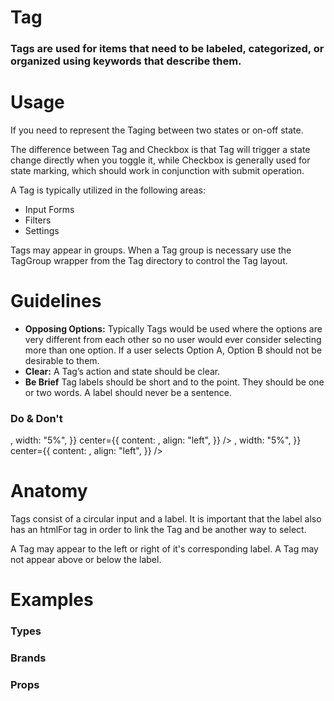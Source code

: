 
<Meta title="Atoms|Tag" component={Tag} />

# Tag

### Tags are used for items that need to be labeled, categorized, or organized using keywords that describe them.

<Preview withToolbar>
  <Story name="Standard">
    <Grid columns="4">
      <Tag label="Tag" />
    </Grid>
  </Story>
</Preview>

# Usage

If you need to represent the Taging between two states or on-off state.

The difference between Tag and Checkbox is that Tag will trigger a state change directly when you toggle it, while Checkbox is generally used for state marking, which should work in conjunction with submit operation.

A Tag is typically utilized in the following areas:

- Input Forms
- Filters
- Settings

Tags may appear in groups. When a Tag group is necessary use the TagGroup wrapper from the Tag directory to control the Tag layout.

# Guidelines

- **Opposing Options:**
  Typically Tags would be used where the options are very different from each other so no user would ever consider selecting more than one option. If a user selects Option A, Option B should not be desirable to them.
- **Clear:**
  A Tag’s action and state should be clear.
- **Be Brief**
  Tag labels should be short and to the point. They should be one or two words. A label should never be a sentence.

### Do & Don't

<Preview>
  <Story name="Usage">
    <React.Fragment>
      <Bar
        padding="2x"
        contentAlign="center"
        left={{
          content: <Icon icon="check" variant="success" size="lg" />,
          width: "5%",
        }}
        center={{
          content: <Tag label="Brief Label" />,
          align: "left",
        }}
      />
      <Bar
        padding="2x"
        contentAlign="center"
        left={{
          content: <Icon icon="close" variant="alert" size="lg" />,
          width: "5%",
        }}
        center={{
          content: <Tag label="Tag with a long label because you cannot be concise with your words." />,
          align: "left",
        }}
      />
    </React.Fragment>
  </Story>
</Preview>

# Anatomy

Tags consist of a circular input and a label. It is important that the label also has an htmlFor tag in order to link the Tag and be another way to select.

A Tag may appear to the left or right of it's corresponding label. A Tag may not appear above or below the label.

<!-- ## Behavior -->

# Examples

### Types

<Preview>
  <Story name="Types">
    <Grid columns="4">
      <Tag label="Info" variant="info" />
      <Tag label="Warning" variant="warning" />
      <Tag label="Success" variant="success" />
      <Tag label="Alert" variant="alert" />
    </Grid>
  </Story>
</Preview>


### Brands

<Preview withToolbar>
  <Story name="Brands">
    <Grid columns="4">
      <Tag label="Tag" brand="jobs" />
      <Tag label="Tag" brand="bi" />
      <Tag label="Tag" brand="research" />
      <Tag label="Tag" brand="broker" />
      <Tag label="Tag" brand="brand1" />
      <Tag label="Tag" brand="brand2" />
      <Tag label="Tag" brand="brand3" />
      <Tag label="Tag" brand="brand4" />
    </Grid>
  </Story>
</Preview>

### Props

<Props of={Tag} />
